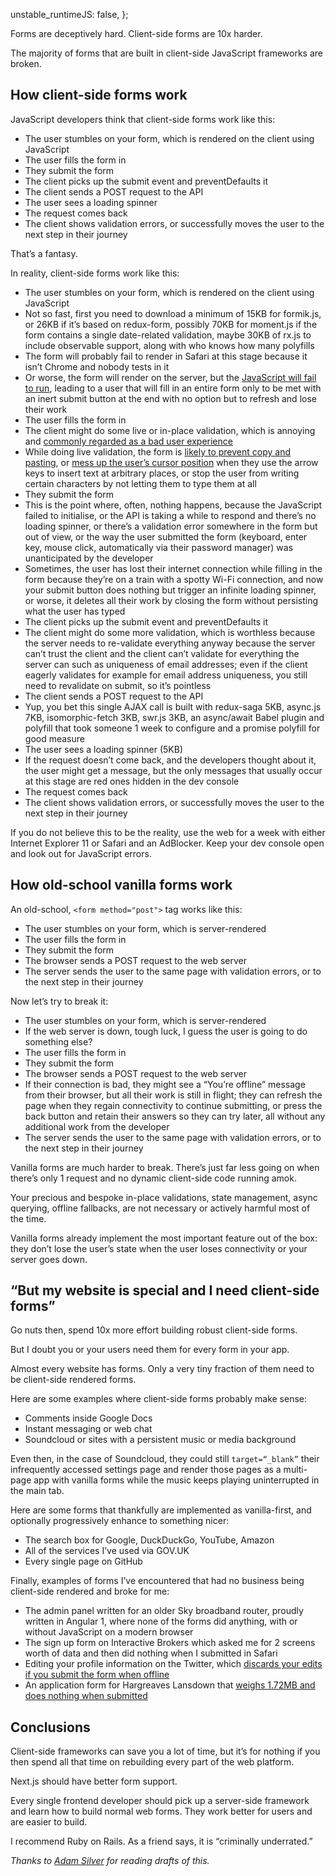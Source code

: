   unstable_runtimeJS: false,
};

<Meta
  title="Stop building client-side forms"
  date="2020-05-23"
  description="Forms are deceptively hard. Client-side forms are 10x harder."
/>

Forms are deceptively hard. Client-side forms are 10x harder.

The majority of forms that are built in client-side JavaScript frameworks are broken.

## How client-side forms work

JavaScript developers think that client-side forms work like this:

- The user stumbles on your form, which is rendered on the client using JavaScript
- The user fills the form in
- They submit the form
- The client picks up the submit event and preventDefaults it
- The client sends a POST request to the API
- The user sees a loading spinner
- The request comes back
- The client shows validation errors, or successfully moves the user to the next step in their journey

That’s a fantasy.

In reality, client-side forms work like this:

- The user stumbles on your form, which is rendered on the client using JavaScript
- Not so fast, first you need to download a minimum of 15KB for formik.js, or 26KB if it’s based on redux-form, possibly 70KB for moment.js if the form contains a single date-related validation, maybe 30KB of rx.js to include observable support, along with who knows how many polyfills
- The form will probably fail to render in Safari at this stage because it isn’t Chrome and nobody tests in it
- Or worse, the form will render on the server, but the [JavaScript will fail to run](https://kryogenix.org/code/browser/everyonehasjs.html), leading to a user that will fill in an entire form only to be met with an inert submit button at the end with no option but to refresh and lose their work
- The user fills the form in
- The client might do some live or in-place validation, which is annoying and [commonly regarded as a bad user experience](https://adamsilver.io/articles/live-validation-is-problematic/)
- While doing live validation, the form is [likely to prevent copy and pasting](https://www.howtogeek.com/251807/how-to-enable-pasting-text-on-sites-that-block-it/), or [mess up the user’s cursor position](https://github.com/facebook/react/issues/955) when they use the arrow keys to insert text at arbitrary places, or stop the user from writing certain characters by not letting them to type them at all
- They submit the form
- This is the point where, often, nothing happens, because the JavaScript failed to initialise, or the API is taking a while to respond and there’s no loading spinner, or there’s a validation error somewhere in the form but out of view, or the way the user submitted the form (keyboard, enter key, mouse click, automatically via their password manager) was unanticipated by the developer
- Sometimes, the user has lost their internet connection while filling in the form because they’re on a train with a spotty Wi-Fi connection, and now your submit button does nothing but trigger an infinite loading spinner, or worse, it deletes all their work by closing the form without persisting what the user has typed
- The client picks up the submit event and preventDefaults it
- The client might do some more validation, which is worthless because the server needs to re-validate everything anyway because the server can’t trust the client and the client can’t validate for everything the server can such as uniqueness of email addresses; even if the client eagerly validates for example for email address uniqueness, you still need to revalidate on submit, so it’s pointless
- The client sends a POST request to the API
- Yup, you bet this single AJAX call is built with redux-saga 5KB, async.js 7KB, isomorphic-fetch 3KB, swr.js 3KB, an async/await Babel plugin and polyfill that took someone 1 week to configure and a promise polyfill for good measure
- The user sees a loading spinner (5KB)
- If the request doesn’t come back, and the developers thought about it, the user might get a message, but the only messages that usually occur at this stage are red ones hidden in the dev console
- The request comes back
- The client shows validation errors, or successfully moves the user to the next step in their journey

If you do not believe this to be the reality, use the web for a week with either Internet Explorer 11 or Safari and an AdBlocker. Keep your dev console open and look out for JavaScript errors.

## How old-school vanilla forms work

An old-school, `<form method="post">` tag works like this:

- The user stumbles on your form, which is server-rendered
- The user fills the form in
- They submit the form
- The browser sends a POST request to the web server
- The server sends the user to the same page with validation errors, or to the next step in their journey

Now let’s try to break it:

- The user stumbles on your form, which is server-rendered
- If the web server is down, tough luck, I guess the user is going to do something else?
- The user fills the form in
- They submit the form
- The browser sends a POST request to the web server
- If their connection is bad, they might see a “You’re offline” message from their browser, but all their work is still in flight; they can refresh the page when they regain connectivity to continue submitting, or press the back button and retain their answers so they can try later, all without any additional work from the developer
- The server sends the user to the same page with validation errors, or to the next step in their journey

Vanilla forms are much harder to break. There’s just far less going on when there’s only 1 request and no dynamic client-side code running amok.

Your precious and bespoke in-place validations, state management, async querying, offline fallbacks, are not necessary or actively harmful most of the time.

Vanilla forms already implement the most important feature out of the box: they don’t lose the user’s state when the user loses connectivity or your server goes down.

## “But my website is special and I need client-side forms”

Go nuts then, spend 10x more effort building robust client-side forms.

But I doubt you or your users need them for every form in your app.

Almost every website has forms. Only a very tiny fraction of them need to be client-side rendered forms.

Here are some examples where client-side forms probably make sense:

- Comments inside Google Docs
- Instant messaging or web chat
- Soundcloud or sites with a persistent music or media background

Even then, in the case of Soundcloud, they could still `target=“_blank”` their infrequently accessed settings page and render those pages as a multi-page app with vanilla forms while the music keeps playing uninterrupted in the main tab.

Here are some forms that thankfully are implemented as vanilla-first, and optionally progressively enhance to something nicer:

- The search box for Google, DuckDuckGo, YouTube, Amazon
- All of the services I’ve used via GOV.UK
- Every single page on GitHub

Finally, examples of forms I’ve encountered that had no business being client-side rendered and broke for me:

- The admin panel written for an older Sky broadband router, proudly written in Angular 1, where none of the forms did anything, with or without JavaScript on a modern browser
- The sign up form on Interactive Brokers which asked me for 2 screens worth of data and then did nothing when I submitted in Safari
- Editing your profile information on the Twitter, which [discards your edits if you submit the form when offline](https://mobile.twitter.com/tvararu/status/1261039892676689921)
- An application form for Hargreaves Lansdown that [weighs 1.72MB and does nothing when submitted](https://mobile.twitter.com/tvararu/status/1264996162769235968)

## Conclusions

Client-side frameworks can save you a lot of time, but it’s for nothing if you then spend all that time on rebuilding every part of the web platform.

Next.js should have better form support.

Every single frontend developer should pick up a server-side framework and learn how to build normal web forms. They work better for users and are easier to build.

I recommend Ruby on Rails. As a friend says, it is “criminally underrated.”

_Thanks to [Adam Silver](https://adamsilver.io) for reading drafts of this._
